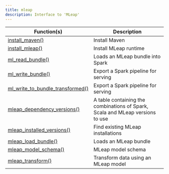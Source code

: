 ```yaml
---
title: mleap
description: Interface to 'MLeap'
---
```

Function(s) | Description
|---|---|
|[install_maven()](/packages/mleap/dev/reference/install_maven.html)|Install Maven|
|[install_mleap()](/packages/mleap/dev/reference/install_mleap.html)|Install MLeap runtime|
|[ml_read_bundle()](/packages/mleap/dev/reference/ml_read_bundle.html)|Loads an MLeap bundle into Spark|
|[ml_write_bundle()](/packages/mleap/dev/reference/ml_write_bundle.html)|Export a Spark pipeline for serving|
|[ml_write_to_bundle_transformed()](/packages/mleap/dev/reference/ml_write_to_bundle_transformed.html)|Export a Spark pipeline for serving|
|[mleap_dependency_versions()](/packages/mleap/dev/reference/mleap_dependency_versions.html)|A table containing the combinations of Spark, Scala and MLeap versions to use|
|[mleap_installed_versions()](/packages/mleap/dev/reference/mleap_installed_versions.html)|Find existing MLeap installations|
|[mleap_load_bundle()](/packages/mleap/dev/reference/mleap_load_bundle.html)|Loads an MLeap bundle|
|[mleap_model_schema()](/packages/mleap/dev/reference/mleap_model_schema.html)|MLeap model schema|
|[mleap_transform()](/packages/mleap/dev/reference/mleap_transform.html)|Transform data using an MLeap model|
